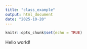 ```yaml
---
title: "class_example"
output: html_document
date: "2025-10-20"
---
```


```r
knitr::opts_chunk$set(echo = TRUE)
```

Hello world!